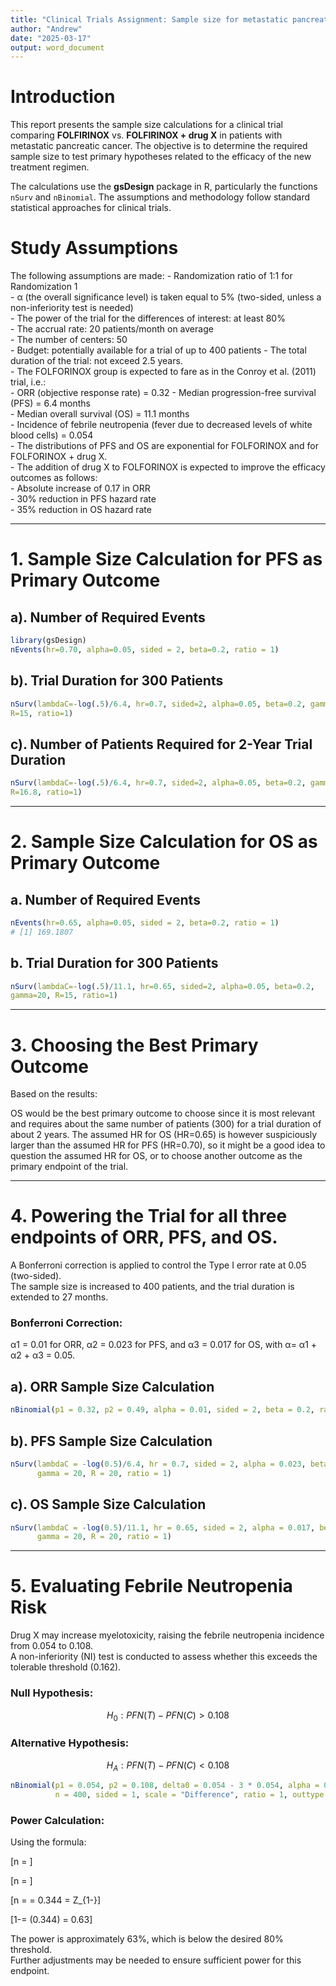 ```yaml
---
title: "Clinical Trials Assignment: Sample size for metastatic pancreatic cancer trial"
author: "Andrew"
date: "2025-03-17"
output: word_document
---
```


# Introduction

This report presents the sample size calculations for a clinical trial comparing **FOLFIRINOX** vs. **FOLFIRINOX + drug X** in patients with metastatic pancreatic cancer. The objective is to determine the required sample size to test primary hypotheses related to the efficacy of the new treatment regimen.

The calculations use the **gsDesign** package in R, particularly the functions `nSurv` and `nBinomial`. The assumptions and methodology follow standard statistical approaches for clinical trials.

# Study Assumptions

The following assumptions are made:
- Randomization ratio of 1:1 for Randomization 1  
- α (the overall significance level) is taken equal to 5% (two-sided, unless a non-inferiority test is needed)  
- The power of the trial for the differences of interest: at least 80%  
- The accrual rate: 20 patients/month on average  
- The number of centers: 50  
- Budget: potentially available for a trial of up to 400 patients
- The total duration of the trial: not exceed 2.5 years.  
- The FOLFORINOX group is expected to fare as in the Conroy et al. (2011) trial, i.e.:  
    - ORR (objective response rate) = 0.32 
    - Median progression-free survival (PFS) = 6.4 months  
    - Median overall survival (OS) = 11.1 months  
    - Incidence of febrile neutropenia (fever due to decreased levels of white blood cells) = 0.054  
- The distributions of PFS and OS are exponential for FOLFORINOX and for FOLFORINOX + drug X.  
- The addition of drug X to FOLFORINOX is expected to improve the efficacy outcomes as follows:  
    - Absolute increase of 0.17 in ORR  
    - 30% reduction in PFS hazard rate  
    - 35% reduction in OS hazard rate  

---


# 1. Sample Size Calculation for PFS as Primary Outcome

## a). Number of Required Events
```r
library(gsDesign)
nEvents(hr=0.70, alpha=0.05, sided = 2, beta=0.2, ratio = 1)  
```
  
## b). Trial Duration for 300 Patients
```r
nSurv(lambdaC=-log(.5)/6.4, hr=0.7, sided=2, alpha=0.05, beta=0.2, gamma=20,  
R=15, ratio=1)  
```
  
## c). Number of Patients Required for 2-Year Trial Duration
```r
nSurv(lambdaC=-log(.5)/6.4, hr=0.7, sided=2, alpha=0.05, beta=0.2, gamma=20,  
R=16.8, ratio=1)  
```

--- 

# 2. Sample Size Calculation for OS as Primary Outcome

## a. Number of Required Events
```r
nEvents(hr=0.65, alpha=0.05, sided = 2, beta=0.2, ratio = 1)  
# [1] 169.1807  
```
  
## b. Trial Duration for 300 Patients
```r
nSurv(lambdaC=-log(.5)/11.1, hr=0.65, sided=2, alpha=0.05, beta=0.2,  
gamma=20, R=15, ratio=1)  
```


---

# 3. Choosing the Best Primary Outcome

Based on the results:

OS would be the best primary outcome to choose since it is most relevant and requires about the same number of patients (300) for a trial duration of about 2 years. The assumed HR for OS (HR=0.65) is however suspiciously larger than the assumed HR for PFS (HR=0.70), so it might be a good idea to question the assumed HR for OS, or to choose another outcome as the primary endpoint of the trial.  


---

# 4. Powering the Trial for all three endpoints of ORR, PFS, and OS. 

A Bonferroni correction is applied to control the Type I error rate at 0.05 (two-sided).\
The sample size is increased to 400 patients, and the trial duration is extended to 27 months.

### Bonferroni Correction:
α1 = 0.01 for ORR, α2 = 0.023 for PFS, and α3 = 0.017 for OS, with α= α1 + α2 + α3 = 0.05.  

## a). ORR Sample Size Calculation
```r
nBinomial(p1 = 0.32, p2 = 0.49, alpha = 0.01, sided = 2, beta = 0.2, ratio = 1)
```

## b). PFS Sample Size Calculation

```r
nSurv(lambdaC = -log(0.5)/6.4, hr = 0.7, sided = 2, alpha = 0.023, beta = 0.2, 
      gamma = 20, R = 20, ratio = 1)
```

## c). OS Sample Size Calculation

```r
nSurv(lambdaC = -log(0.5)/11.1, hr = 0.65, sided = 2, alpha = 0.017, beta = 0.2, 
      gamma = 20, R = 20, ratio = 1)
```

---


# 5. Evaluating Febrile Neutropenia Risk

Drug X may increase myelotoxicity, raising the febrile neutropenia incidence from 0.054 to 0.108.\
A non-inferiority (NI) test is conducted to assess whether this exceeds the tolerable threshold (0.162).

### Null Hypothesis:

$$
H_0: PFN(T) - PFN(C) > 0.108
$$

### Alternative Hypothesis:

$$
H_A: PFN(T) - PFN(C) < 0.108
$$

```r
nBinomial(p1 = 0.054, p2 = 0.108, delta0 = 0.054 - 3 * 0.054, alpha = 0.05, 
          n = 400, sided = 1, scale = "Difference", ratio = 1, outtype = 2)
```


### Power Calculation:

Using the formula:

\[n = \frac{(Z_{1-\beta} + Z_{1-\alpha})^2 \cdot (p_E(1 - p_E) + p_C(1 - p_C))}{(\Delta + \delta)^2}\]

\[n = \frac{(Z_{1-\beta} + 1.645)^2 \cdot (0.892*0.108 + 0.946*0.054)}{(-0.054+0.108)^2}\]

\[n = \frac{200*(-0.054+0.108)^2}{((0.892*0.108+0.946*0.054)^(\frac{1}{2})) – 1.645} = 0.344 = Z_{1-\beta}\]

\[1-\beta= \phi(0.344) = 0.63\]


The power is approximately 63%, which is below the desired 80% threshold.\
Further adjustments may be needed to ensure sufficient power for this endpoint.

